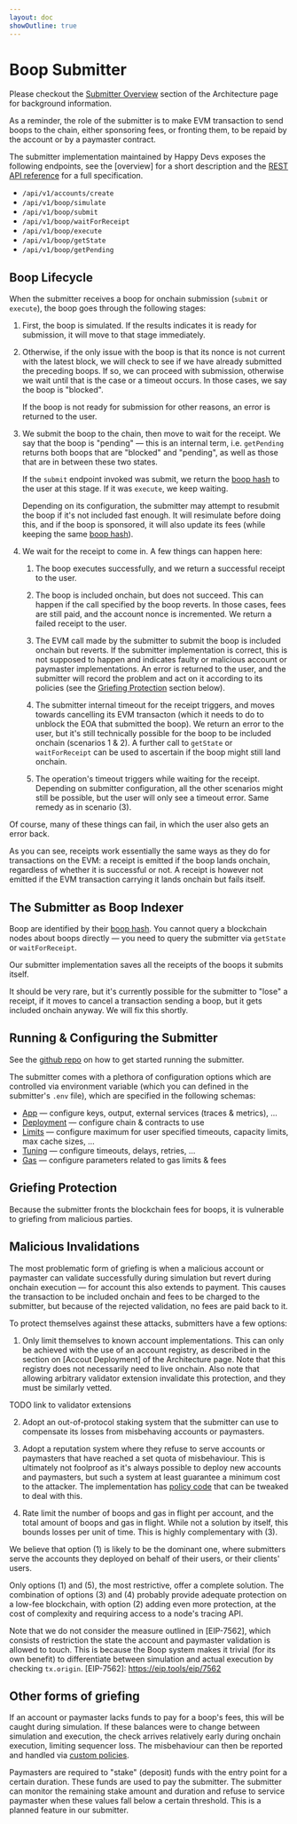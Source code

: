 ```yaml
---
layout: doc
showOutline: true
---
```


# Boop Submitter

Please checkout the [Submitter Overview](/boop/architecture#submitter-overview) section of the Architecture page for background information.

As a reminder, the role of the submitter is to make EVM transaction to send boops to the chain, either sponsoring fees,
or fronting them, to be repaid by the account or by a paymaster contract.

The submitter implementation maintained by Happy Devs exposes the following endpoints, see the [overview] for a short
description and the [REST API reference](/boop/rest) for a full specification.

- `/api/v1/accounts/create`
- `/api/v1/boop/simulate`
- `/api/v1/boop/submit`
- `/api/v1/boop/waitForReceipt`
- `/api/v1/boop/execute`
- `/api/v1/boop/getState`
- `/api/v1/boop/getPending`

## Boop Lifecycle

When the submitter receives a boop for onchain submission (`submit` or `execute`), the boop goes through the following
stages:

1. First, the boop is simulated. If the results indicates it is ready for submission, it will move to that stage
   immediately.

2. Otherwise, if the only issue with the boop is that its nonce is not current with the latest block, we will check to
   see if we have already submitted the preceding boops. If so, we can proceed with submission, otherwise we wait until
   that is the case or a timeout occurs. In those cases, we say the boop is "blocked".

   If the boop is not ready for submission for other reasons, an error is returned to the user.

3. We submit the boop to the chain, then move to wait for the receipt. We say that the boop is "pending" — this is an
   internal term, i.e. `getPending` returns both boops that are "blocked" and "pending", as well as those that are in
   between these two states.

   If the `submit` endpoint invoked was submit, we return the [boop hash] to the user at this stage. If it was `execute`,
   we keep waiting.

   Depending on its configuration, the submitter may attempt to resubmit the boop if it's not included fast enough. It will
   resimulate before doing this, and if the boop is sponsored, it will also update its fees (while keeping the same [boop
   hash]).

[boop hash]: /boop/contracts#boop-hash

4. We wait for the receipt to come in. A few things can happen here:

    1. The boop executes successfully, and we return a successful receipt to the user.

    2. The boop is included onchain, but does not succeed. This can happen if the call specified by the boop reverts.
       In those cases, fees are still paid, and the account nonce is incremented. We return a failed receipt to the user.

    3. The EVM call made by the submitter to submit the boop is included onchain but reverts. If the submitter
       implementation is correct, this is not supposed to happen and indicates faulty or malicious account or paymaster
       implementations. An error is returned to the user, and the submitter will record the problem and act on it according to
       its policies (see the [Griefing Protection](#griefing-protection) section below).

    4. The submitter internal timeout for the receipt triggers, and moves towards cancelling its EVM transacton (which it
       needs to do to unblock the EOA that submitted the boop). We return an error to the user, but it's still technically
       possible for the boop to be included onchain (scenarios 1 & 2). A further call to `getState` or `waitForReceipt` can be
       used to ascertain if the boop might still land onchain.

    5. The operation's timeout triggers while waiting for the receipt. Depending on submitter configuration, all the
       other scenarios might still be possible, but the user will only see a timeout error. Same remedy as in scenario (3).

Of course, many of these things can fail, in which the user also gets an error back.

As you can see, receipts work essentially the same ways as they do for transactions on the EVM: a receipt is emitted if
the boop lands onchain, regardless of whether it is successful or not. A receipt is however not emitted if the EVM
transaction carrying it lands onchain but fails itself.

## The Submitter as Boop Indexer

Boop are identified by their [boop hash]. You cannot query a blockchain nodes about boops directly — you need to query
the submitter via `getState` or `waitForReceipt`.

Our submitter implementation saves all the receipts of the boops it submits itself.

It should be very rare, but it's currently possible for the submitter to "lose" a receipt, if it moves to cancel a
transaction sending a boop, but it gets included onchain anyway. We will fix this shortly.

## Running & Configuring the Submitter

See the [github repo][submitter-package] on how to get started running the submitter.

[submitter-package]: https://github.com/HappyChainDevs/happychain/tree/master/apps/submitter

The submitter comes with a plethora of configuration options which are controlled via environment variable (which you can
defined in the submitter's `.env` file), which are specified in the following schemas:

- [App] — configure keys, output, external services (traces & metrics), ...
- [Deployment] — configure chain & contracts to use
- [Limits] — configure maximum for user specified timeouts, capacity limits, max cache sizes, ...
- [Tuning] — configure timeouts, delays, retries, ...
- [Gas] — configure parameters related to gas limits & fees

[App]: https://github.com/HappyChainDevs/happychain/blob/master/apps/submitter/lib/env/schemas/app.ts
[Deployment]: https://github.com/HappyChainDevs/happychain/blob/master/apps/submitter/lib/env/schemas/deployment.ts
[Limits]: https://github.com/HappyChainDevs/happychain/blob/master/apps/submitter/lib/env/schemas/limits.ts
[Tuning]: https://github.com/HappyChainDevs/happychain/blob/master/apps/submitter/lib/env/schemas/tuning.ts
[Gas]: https://github.com/HappyChainDevs/happychain/blob/master/apps/submitter/lib/env/schemas/gas.ts

## Griefing Protection

Because the submitter fronts the blockchain fees for boops, it is vulnerable to griefing from malicious parties.

## Malicious Invalidations

The most problematic form of griefing is when a malicious account or paymaster can validate successfully during
simulation but revert during onchain execution — for account this also extends to payment. This causes the transaction
to be included onchain and fees to be charged to the submitter, but because of the rejected validation, no fees are paid
back to it.

To protect themselves against these attacks, submitters have a few options:

1. Only limit themselves to known account implementations. This can only be achieved with the use of an account registry,
  as described in the section on [Accout Deployment] of the Architecture page. Note that this registry does not
  necessarily need to live onchain. Also note that allowing arbitrary validator extension invalidate this protection, and
  they must be similarly vetted.

[Account Deployment]: /boop/architecture#account-deployment

TODO link to validator extensions

2. Adopt an out-of-protocol staking system that the submitter can use to compensate its losses from misbehaving accounts
   or paymasters.

3. Adopt a reputation system where they refuse to serve accounts or paymasters that have reached a set quota of
  misbehaviour. This is ultimately not foolproof as it's always possible to deploy new accounts and paymasters, but such a
  system at least guarantee a minimum cost to the attacker. The implementation has [policy code][policies] that can be tweaked to
  deal with this.

[policies]: https://github.com/HappyChainDevs/happychain/tree/master/apps/submitter/lib/policies

4. Rate limit the number of boops and gas in flight per account, and the total amount of boops and gas in flight. While
   not a solution by itself, this bounds losses per unit of time. This is highly complementary with (3).

We believe that option (1) is likely to be the dominant one, where submitters serve the accounts they deployed on behalf
of their users, or their clients' users.

Only options (1) and (5), the most restrictive, offer a complete solution. The combination of options (3) and (4)
probably provide adequate protection on a low-fee blockchain, with option (2) adding even more protection, at the cost
of complexity and requiring access to a node's tracing API.

Note that we do not consider the measure outlined in [EIP-7562], which consists of restriction the state the account and
paymaster validation is allowed to touch. This is because the Boop system makes it trivial (for its own benefit) to
differentiate between simulation and actual execution by checking `tx.origin`. [EIP-7562]: https://eip.tools/eip/7562

## Other forms of griefing

If an account or paymaster lacks funds to pay for a boop's fees, this will be caught during simulation. If these
balances were to change between simulation and execution, the check arrives relatively early during onchain execution,
limiting sequencer loss. The misbehaviour can then be reported and handled via [custom policies][policies].

Paymasters are required to "stake" (deposit) funds with the entry point for a certain duration. These funds are used to
pay the submitter. The submitter can monitor the remaining stake amount and duration and refuse to service paymaster
when these values fall below a certain threshold. This is a planned feature in our submitter.